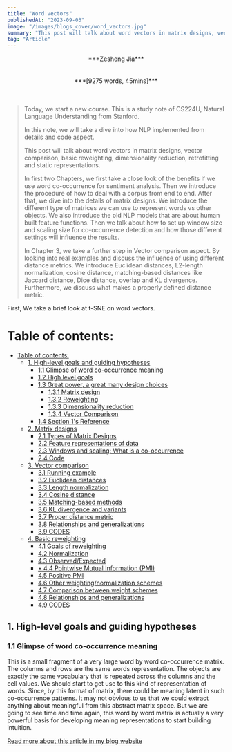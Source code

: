```yaml
---
title: "Word vectors"
publishedAt: "2023-09-03"
image: "/images/blogs_cover/word_vectors.jpg"
summary: "This post will talk about word vectors in matrix designs, vector comparison, basic reweighting, dimensionality reduction, retrofitting and static representations. In first two chapters, we first take a close look of the benefits if we use word co-occurrence for sentiment analysis. Then we introduce the procedure of how to deal with a corpus from end to end. After that, we dive into the details of matrix designs. We introduce the different type of matrices we can use to represent words vs other objects. We also introduce the old NLP models that are about human-built feature functions. Then we talk about how to set up window size and scaling for co-occurrence detection and how those different settings will influence the results. In chapter 3, we...."
tag: "Article"
---
```




<center>***Zesheng Jia***</center><br></br>

<center>***[9275 words, 45mins]***</center><br></br>


> Today, we start a new course. This is a study note of CS224U, Natural Language Understanding from Stanford.
> 
> In this note, we will take a dive into how NLP implemented from details and code aspect. 
> 
> This post will talk about word vectors in matrix designs, vector comparison, basic reweighting, dimensionality reduction, retrofitting and static representations. 
> 
> In first two Chapters, we first take a close look of the benefits if we use word co-occurrence for sentiment analysis. Then we introduce the procedure of how to deal with a corpus from end to end. After that, we dive into the details of matrix designs. We introduce the different type of matrices we can use to represent words vs other objects. We also introduce the old NLP models that are about human built feature functions. Then we talk about how to set up window size and scaling size for co-occurrence detection and how those different settings will influence the results. 
> 
> In Chapter 3, we take a further step in Vector comparison aspect. By looking into real examples and discuss the influence of using different distance metrics. We introduce Euclidean distances, L2-length normalization, cosine distance, matching-based distances like Jaccard distance, Dice distance, overlap and KL divergence. Furthermore, we discuss what makes a properly defined distance metric. 


First, We take a brief look at t-SNE on word vectors.


# Table of contents:

- [Table of contents:](#table-of-contents)
  - [1. High-level goals and guiding hypotheses](#1-high-level-goals-and-guiding-hypotheses)
    - [1.1 Glimpse of word co-occurrence meaning](#11-glimpse-of-word-co-occurrence-meaning)
    - [1.2 High level goals](#12-high-level-goals)
    - [1.3 Great power, a great many design choices](#13-great-power-a-great-many-design-choices)
      - [1.3.1 Matrix design](#131-matrix-design)
      - [1.3.2 Reweighting](#132-reweighting)
      - [1.3.3 Dimensionality reduction](#133-dimensionality-reduction)
      - [1.3.4 Vector Comparison](#134-vector-comparison)
    - [1.4 Section 1's Reference](#14-section-1s-reference)
  - [2. Matrix designs](#2-matrix-designs)
    - [2.1 Types of Matrix Designs](#21-types-of-matrix-designs)
    - [2.2 Feature representations of data](#22-feature-representations-of-data)
    - [2.3 Windows and scaling: What is a co-occurrence](#23-windows-and-scaling-what-is-a-co-occurrence)
    - [2.4 Code](#24-code)
  - [3. Vector comparison](#3-vector-comparison)
    - [3.1 Running example](#31-running-example)
    - [3.2 Euclidean distances](#32-euclidean-distances)
    - [3.3 Length normalization](#33-length-normalization)
    - [3.4 Cosine distance](#34-cosine-distance)
    - [3.5 Matching-based methods](#35-matching-based-methods)
    - [3.6 KL divergence and variants](#36-kl-divergence-and-variants)
    - [3.7 Proper distance metric](#37-proper-distance-metric)
    - [3.8 Relationships and generalizations](#38-relationships-and-generalizations)
    - [3.9 CODES](#39-codes)
  - [4. Basic reweighting](#4-basic-reweighting)
    - [4.1 Goals of reweighting](#41-goals-of-reweighting)
    - [4.2 Normalization](#42-normalization)
    - [4.3 Observed/Expected](#43-observedexpected)
    - [$\star$ 4.4 Pointwise Mutual Information (PMI)](#star-44-pointwise-mutual-information-pmi)
    - [4.5 Positive PMI](#45-positive-pmi)
    - [4.6 Other weighting/normalization schemes](#46-other-weightingnormalization-schemes)
    - [4.7 Comparison between weight schemes](#47-comparison-between-weight-schemes)
    - [4.8 Relationships and generalizations](#48-relationships-and-generalizations)
    - [4.9 CODES](#49-codes)

## 1. High-level goals and guiding hypotheses

### 1.1 Glimpse of word co-occurrence meaning

This is a small fragment of a very large word by word co-occurrence matrix. The columns and rows are the same words representation. The objects are exactly the same vocabulary that is repeated across the columns and the cell values. We should start to get use to this kind of representation of words. Since, by this format of matrix, there could be meaning latent in such co-occurrence patterns. It may not obvious to us that we could extract anything about meaningful from this abstract matrix space. But we are going to see time and time again, this word by word matrix is actually a very powerful basis for developing meaning representations to start building intuition. 


[Read more about this article in my blog website](https://ethansblog.vercel.app/blog/NLP/word-vectors)